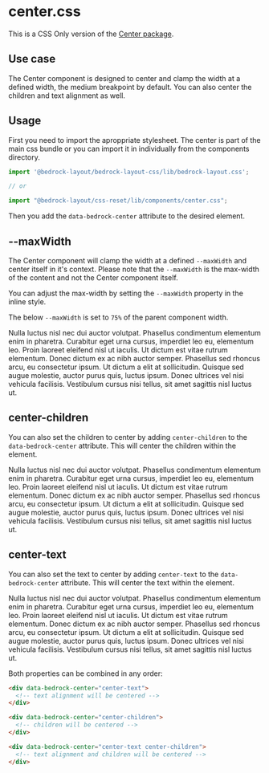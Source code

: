 
<Meta title="CSS Only/components/center.css" />

# center.css

This is a CSS Only version of the [Center package](/?path=/docs/components-center--api).

## Use case

The Center component is designed to center and clamp the width at a defined width, the medium breakpoint by default. You can also center the children and text alignment as well.

## Usage

First you need to import the aproppriate stylesheet. The center is part of the main css bundle or you can import it in individually from the components directory.

```javascript
import '@bedrock-layout/bedrock-layout-css/lib/bedrock-layout.css';

// or

import "@bedrock-layout/css-reset/lib/components/center.css";
```

Then you add the `data-bedrock-center` attribute to the desired element.

## --maxWidth

The Center component will clamp the width at a defined `--maxWidth` and center itself in it's context. Please note that the `--maxWidth` is the max-width of the content and not the Center component itself.

You can adjust the max-width by setting the `--maxWidth` property in the inline style.

The below `--maxWidth` is set to `75%` of the parent component width.

<Preview withToolbar withSource="open">
  <Story name="--maxWidth">
    <div
      data-bedrock-center
      style={{ "--maxWidth": "75%", border: "1px solid black" }}
    >
      <div>
        Nulla luctus nisl nec dui auctor volutpat. Phasellus condimentum
        elementum enim in pharetra. Curabitur eget urna cursus, imperdiet leo
        eu, elementum leo. Proin laoreet eleifend nisl ut iaculis. Ut dictum est
        vitae rutrum elementum. Donec dictum ex ac nibh auctor semper. Phasellus
        sed rhoncus arcu, eu consectetur ipsum. Ut dictum a elit at
        sollicitudin. Quisque sed augue molestie, auctor purus quis, luctus
        ipsum. Donec ultrices vel nisi vehicula facilisis. Vestibulum cursus
        nisi tellus, sit amet sagittis nisl luctus ut.
      </div>
    </div>
  </Story>
</Preview>

## center-children

You can also set the children to center by adding `center-children` to the `data-bedrock-center` attribute. This will center the children within the element.

<Preview withToolbar withSource="open">
  <Story name="centerChildren">
    <div
      data-bedrock-center="center-children"
      style={{ border: "1px solid black" }}
    >
      <div style={{ width: "75%" }}>
        Nulla luctus nisl nec dui auctor volutpat. Phasellus condimentum
        elementum enim in pharetra. Curabitur eget urna cursus, imperdiet leo
        eu, elementum leo. Proin laoreet eleifend nisl ut iaculis. Ut dictum est
        vitae rutrum elementum. Donec dictum ex ac nibh auctor semper. Phasellus
        sed rhoncus arcu, eu consectetur ipsum. Ut dictum a elit at
        sollicitudin. Quisque sed augue molestie, auctor purus quis, luctus
        ipsum. Donec ultrices vel nisi vehicula facilisis. Vestibulum cursus
        nisi tellus, sit amet sagittis nisl luctus ut.
      </div>
    </div>
  </Story>
</Preview>

## center-text

You can also set the text to center by adding `center-text` to the `data-bedrock-center` attribute. This will center the text within the element.

<Preview withToolbar withSource="open">
  <Story name="centerText">
    <div
      data-bedrock-center="center-text"
      style={{ "--maxWidth": "75%", border: "1px solid black" }}
    >
      <div>
        Nulla luctus nisl nec dui auctor volutpat. Phasellus condimentum
        elementum enim in pharetra. Curabitur eget urna cursus, imperdiet leo
        eu, elementum leo. Proin laoreet eleifend nisl ut iaculis. Ut dictum est
        vitae rutrum elementum. Donec dictum ex ac nibh auctor semper. Phasellus
        sed rhoncus arcu, eu consectetur ipsum. Ut dictum a elit at
        sollicitudin. Quisque sed augue molestie, auctor purus quis, luctus
        ipsum. Donec ultrices vel nisi vehicula facilisis. Vestibulum cursus
        nisi tellus, sit amet sagittis nisl luctus ut.
      </div>
    </div>
  </Story>
</Preview>

Both properties can be combined in any order:

```html
<div data-bedrock-center="center-text">
  <!-- text alignment will be centered -->
</div>

<div data-bedrock-center="center-children">
  <!-- children will be centered -->
</div>

<div data-bedrock-center="center-text center-children">
  <!-- text alignment and children will be centered -->
</div>
```
